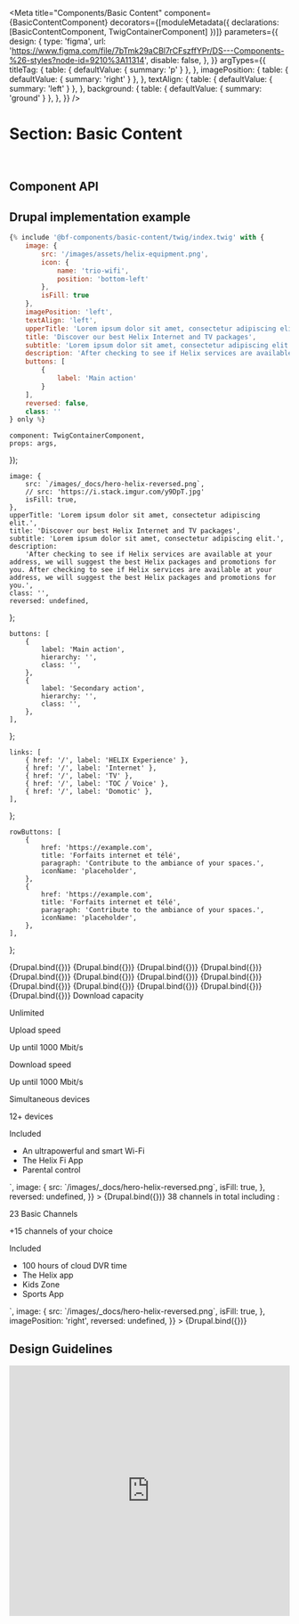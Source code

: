 
<Meta
    title="Components/Basic Content"
    component={BasicContentComponent}
    decorators={[moduleMetadata({ declarations: [BasicContentComponent, TwigContainerComponent] })]}
    parameters={{
        design: {
            type: 'figma',
            url: 'https://www.figma.com/file/7bTmk29aCBl7rCFszffYPr/DS---Components-%26-styles?node-id=9210%3A11314',
            disable: false,
        },
    }}
    argTypes={{
        titleTag: {
            table: { defaultValue: { summary: 'p' } },
        },
        imagePosition: {
            table: { defaultValue: { summary: 'right' } },
        },
        textAlign: {
            table: { defaultValue: { summary: 'left' } },
        },
        background: {
            table: { defaultValue: { summary: 'ground' } },
        },
    }}
/>

# Section: Basic Content

<br />

## Component API

<ArgsTable of={BasicContentComponent} />

## Drupal implementation example

```jsx
{% include '@bf-components/basic-content/twig/index.twig' with {
    image: {
        src: '/images/assets/helix-equipment.png',
        icon: {
            name: 'trio-wifi',
            position: 'bottom-left'
        },
        isFill: true
    },
    imagePosition: 'left',
    textAlign: 'left',
    upperTitle: 'Lorem ipsum dolor sit amet, consectetur adipiscing elit.',
    title: 'Discover our best Helix Internet and TV packages',
    subtitle: 'Lorem ipsum dolor sit amet, consectetur adipiscing elit.',
    description: 'After checking to see if Helix services are available at your address, we will suggest the best Helix packages and promotions for you. After checking to see if Helix services are available at your address, we will suggest the best Helix packages and promotions for you.',
    buttons: [
        {
            label: 'Main action'
        }
    ],
    reversed: false,
    class: ''
} only %}
```

    component: TwigContainerComponent,
    props: args,
});

    image: {
        src: `/images/_docs/hero-helix-reversed.png`,
        // src: 'https://i.stack.imgur.com/y9DpT.jpg'
        isFill: true,
    },
    upperTitle: 'Lorem ipsum dolor sit amet, consectetur adipiscing elit.',
    title: 'Discover our best Helix Internet and TV packages',
    subtitle: 'Lorem ipsum dolor sit amet, consectetur adipiscing elit.',
    description:
        'After checking to see if Helix services are available at your address, we will suggest the best Helix packages and promotions for you. After checking to see if Helix services are available at your address, we will suggest the best Helix packages and promotions for you.',
    class: '',
    reversed: undefined,
};

    buttons: [
        {
            label: 'Main action',
            hierarchy: '',
            class: '',
        },
        {
            label: 'Secondary action',
            hierarchy: '',
            class: '',
        },
    ],
};

    links: [
        { href: '/', label: 'HELIX Experience' },
        { href: '/', label: 'Internet' },
        { href: '/', label: 'TV' },
        { href: '/', label: 'TOC / Voice' },
        { href: '/', label: 'Domotic' },
    ],
};

    rowButtons: [
        {
            href: 'https://example.com',
            title: 'Forfaits internet et télé',
            paragraph: 'Contribute to the ambiance of your spaces.',
            iconName: 'placeholder',
        },
        {
            href: 'https://example.com',
            title: 'Forfaits internet et télé',
            paragraph: 'Contribute to the ambiance of your spaces.',
            iconName: 'placeholder',
        },
    ],
};

<Canvas withSource="none">
    <Story
        name="Drupal"
        height="800px"
        args={{
            elementPath: 'components/basic-content/_doc/template.drupal',
            ...commonProps,
            ...buttonsProps,
            image: null,
        }}
    >
        {Drupal.bind({})}
    </Story>
</Canvas>

<Canvas withSource="none">
    <Story
        name="Drupal - With textAlign"
        height="800px"
        args={{
            elementPath: 'components/basic-content/_doc/template.drupal',
            ...commonProps,
            ...buttonsProps,
            image: null,
            textAlign: 'center',
        }}
    >
        {Drupal.bind({})}
    </Story>
</Canvas>

<Canvas withSource="none">
    <Story
        name="Drupal - With Links"
        height="800px"
        args={{
            elementPath: 'components/basic-content/_doc/template.drupal',
            ...commonProps,
            image: null,
            ...linksProps,
        }}
    >
        {Drupal.bind({})}
    </Story>
</Canvas>

<Canvas withSource="none">
    <Story
        name="Drupal - With rowButtons"
        height="800px"
        args={{
            elementPath: 'components/basic-content/_doc/template.drupal',
            ...commonProps,
            image: null,
            ...rowButtonsProps,
        }}
    >
        {Drupal.bind({})}
    </Story>
</Canvas>

<Canvas withSource="none">
    <Story
        name="Drupal - With image"
        height="800px"
        args={{
            elementPath: 'components/basic-content/_doc/template.drupal',
            ...commonProps,
            image: {
                src: `/images/_docs/hero-helix-reversed.png`,
            },
        }}
    >
        {Drupal.bind({})}
    </Story>
</Canvas>

<Canvas withSource="none">
    <Story
        name="Drupal - With image isFill true"
        height="800px"
        args={{
            elementPath: 'components/basic-content/_doc/template.drupal',
            ...commonProps,
            image: {
                src: `/images/_docs/hero-helix-reversed.png`,
                isFill: true,
            },
        }}
    >
        {Drupal.bind({})}
    </Story>
</Canvas>

<Canvas withSource="none">
    <Story
        name="Drupal - With imagePosition right"
        height="800px"
        args={{
            elementPath: 'components/basic-content/_doc/template.drupal',
            ...commonProps,
            imagePosition: 'right',
        }}
    >
        {Drupal.bind({})}
    </Story>
</Canvas>

<Canvas withSource="none">
    <Story
        name="Drupal - With image icon position bottom-right"
        height="800px"
        args={{
            elementPath: 'components/basic-content/_doc/template.drupal',
            ...commonProps,
            image: {
                src: `/images/_docs/hero-helix-reversed.png`,
                icon: {
                    name: 'trio-wifi',
                    position: 'bottom-right',
                },
                isFill: true,
            },
        }}
    >
        {Drupal.bind({})}
    </Story>
</Canvas>

<Canvas withSource="none">
    <Story
        name="Drupal - With image icon position bottom-left"
        height="800px"
        args={{
            elementPath: 'components/basic-content/_doc/template.drupal',
            ...commonProps,
            image: {
                src: `/images/_docs/hero-helix-reversed.png`,
                icon: {
                    name: 'trio-wifi',
                    position: 'bottom-left',
                },
                isFill: true,
            },
        }}
    >
        {Drupal.bind({})}
    </Story>
</Canvas>

<Canvas withSource="none">
    <Story
        name="Drupal - With image icon position top-right"
        height="800px"
        args={{
            elementPath: 'components/basic-content/_doc/template.drupal',
            ...commonProps,
            image: {
                src: `/images/_docs/hero-helix-reversed.png`,
                icon: {
                    name: 'trio-wifi',
                    position: 'top-right',
                },
                isFill: true,
            },
        }}
    >
        {Drupal.bind({})}
    </Story>
</Canvas>

<Canvas withSource="none">
    <Story
        name="Drupal - With image icon position top-left"
        height="800px"
        args={{
            elementPath: 'components/basic-content/_doc/template.drupal',
            ...commonProps,
            image: {
                src: `/images/_docs/hero-helix-reversed.png`,
                icon: {
                    name: 'trio-wifi',
                    position: 'top-left',
                },
                isFill: true,
            },
        }}
    >
        {Drupal.bind({})}
    </Story>
</Canvas>

<Canvas withSource="none">
    <Story
        name="Drupal - With image icon position center"
        height="800px"
        args={{
            elementPath: 'components/basic-content/_doc/template.drupal',
            ...commonProps,
            image: {
                src: `/images/_docs/hero-helix-reversed.png`,
                icon: {
                    name: 'trio-wifi',
                    position: 'center',
                },
                isFill: true,
            },
        }}
    >
        {Drupal.bind({})}
    </Story>
</Canvas>

<Canvas withSource="none">
    <Story
        name="Drupal - Full"
        height="800px"
        args={{
            elementPath: 'components/basic-content/_doc/template.drupal',
            ...commonProps,
            image: {
                src: `/images/_docs/hero-helix-reversed.png`,
                icon: {
                    name: 'trio-wifi',
                    position: 'bottom-right',
                },
                isFill: true,
            },
            ...buttonsProps,
            ...linksProps,
            ...rowButtonsProps,
        }}
    >
        {Drupal.bind({})}
    </Story>
</Canvas>

<Canvas withSource="none">
    <Story
        name="Drupal - Usage example 1"
        height="800px"
        args={{
            elementPath: 'components/basic-content/_doc/template.drupal',
            title: 'Internet 100',
            description: `<p class='font-weight-bold mb-0'>Download capacity</p><p>Unlimited</p><p class='font-weight-bold mb-0'>Upload speed</p><p>Up until 1000 Mbit/s</p><p class='font-weight-bold mb-0'>Download speed</p><p>Up until 1000 Mbit/s</p><p class='font-weight-bold mb-0'>Simultaneous devices</p><p>12+ devices</p><p class='font-weight-bold'>Included</p><ul class='list-checkmark'><li class='list-checkmark__item'>An ultrapowerful and smart Wi-Fi</li><li class='list-checkmark__item'>The Helix Fi App</li><li class='list-checkmark__item'>Parental control</li></ul>`,
            image: {
                src: `/images/_docs/hero-helix-reversed.png`,
                isFill: true,
            },
            reversed: undefined,
        }}
    >
        {Drupal.bind({})}
    </Story>
</Canvas>

<Canvas withSource="none">
    <Story
        name="Drupal - Usage example 2"
        height="800px"
        args={{
            elementPath: 'components/basic-content/_doc/template.drupal',
            title: 'Helix TV',
            description: `<p class='font-weight-bold'>38 channels in total including :</p><p>23 Basic Channels</p><p>+15 channels of your choice</p><p class='font-weight-bold'>Included</p><ul class='list-checkmark'><li class='list-checkmark__item'>100 hours of cloud DVR time</li><li class='list-checkmark__item'>The Helix app</li><li class='list-checkmark__item'>Kids Zone</li><li class='list-checkmark__item'>Sports App</li></ul>`,
            image: {
                src: `/images/_docs/hero-helix-reversed.png`,
                isFill: true,
            },
            imagePosition: 'right',
            reversed: undefined,
        }}
    >
        {Drupal.bind({})}
    </Story>
</Canvas>

## Design Guidelines

<iframe
    width="100%"
    height="450"
    src="https://www.figma.com/embed?embed_host=share&url=https%3A%2F%2Fwww.figma.com%2Ffile%2F7bTmk29aCBl7rCFszffYPr%2FDS---Components-%2526-styles%3Fnode-id%3D9210%253A11314"
    frameBorder="0"
    allowFullScreen
></iframe>
